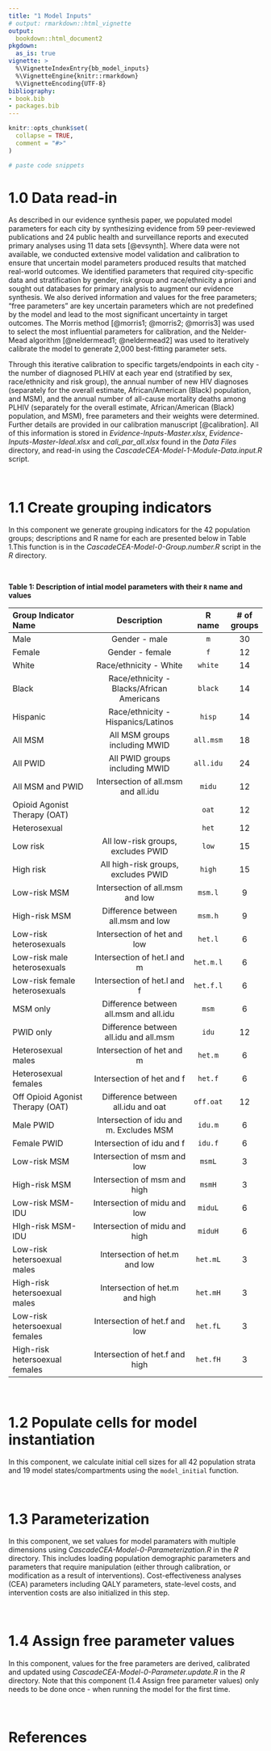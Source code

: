 ```yaml
---
title: "1 Model Inputs"
# output: rmarkdown::html_vignette
output:
  bookdown::html_document2
pkgdown:
  as_is: true
vignette: >
  %\VignetteIndexEntry{bb_model_inputs}
  %\VignetteEngine{knitr::rmarkdown}
  %\VignetteEncoding{UTF-8}
bibliography:
- book.bib
- packages.bib  
---
```


```r
knitr::opts_chunk$set(
  collapse = TRUE,
  comment = "#>"
)
```

```r
# paste code snippets
```


# 1.0 Data read-in {-}


As described in our evidence synthesis paper, we populated model parameters for each city by synthesizing evidence from 59 peer-reviewed publications and 24 public health and surveillance reports and executed primary analyses using 11 data sets [@evsynth]. Where data were not available, we conducted extensive model validation and calibration to ensure that uncertain model parameters produced results that matched real-world outcomes. We identified parameters that required city-specific data and stratification by gender, risk group and race/ethnicity a priori and sought out databases for primary analysis to augment our evidence synthesis. We also derived information and values for the free parameters; “free parameters” are key uncertain parameters which are not predefined by the model and lead to the most significant uncertainty in target outcomes. The Morris method [@morris1; @morris2; @morris3] was used to select the most influential parameters for calibration, and the Nelder-Mead algorithm [@neldermead1; @neldermead2] was used to iteratively calibrate the model to generate 2,000 best-fitting parameter sets. 

Through this iterative calibration to specific targets/endpoints in each city - the number of diagnosed PLHIV at each year end (stratified by sex, race/ethnicity and risk group), the annual number of new HIV diagnoses (separately for the overall estimate, African/American (Black) population, and MSM), and the annual number of all-cause mortality deaths among PLHIV (separately for the overall estimate, African/American (Black) population, and MSM), free parameters and their weights were determined.  Further details are provided in our calibration manuscript [@calibration].  All of this information is stored in *Evidence-Inputs-Master.xlsx*, *Evidence-Inputs-Master-Ideal.xlsx* and *cali_par_all.xlsx* found in the *Data Files* directory, and read-in using the *CascadeCEA-Model-1-Module-Data.input.R* script.  

$~$

# 1.1 Create grouping indicators {-}


In this component we generate grouping indicators for the 42 population groups; descriptions and R name for each are presented below in Table 1.This function is in the *CascadeCEA-Model-0-Group.number.R* script in the *R* directory. 

$~$

**Table 1: Description of intial model parameters with their `R` name and values**

| **Group Indicator Name**         |              **Description**              | **R name**|**# of groups**|
|:---------------------------------|:-----------------------------------------:|:---------:|:-------------:|
| Male                             | Gender - male                             |` m `      | 30            |
| Female                           | Gender - female                           |` f`       | 12            |
| White                            | Race/ethnicity - White                    | `white`   | 14            |
| Black                            | Race/ethnicity - Blacks/African Americans | `black`   | 14            |
| Hispanic                         | Race/ethnicity - Hispanics/Latinos        | `hisp`    | 14            |
| All MSM                          | All MSM groups including MWID             |`all.msm`  | 18            |
| All PWID                         | All PWID groups including MWID            |`all.idu`  | 24            |
| All MSM and PWID                 | Intersection of all.msm and all.idu       | `midu`    | 12            |
| Opioid Agonist Therapy (OAT)     |                                           | `oat`     | 12            |
| Heterosexual                     |                                           | `het`     | 12            |
| Low risk                         | All low-risk groups, excludes PWID        | `low`     | 15            |
| High risk                        | All high-risk groups, excludes PWID       | `high`    | 15            |
| Low-risk MSM                     | Intersection of all.msm and low           | `msm.l`   | 9             |
| High-risk MSM                    | Difference between all.msm and low        | `msm.h`   | 9             |
| Low-risk heterosexuals           | Intersection of het and low               | `het.l`   | 6             |
| Low-risk male heterosexuals      | Intersection of het.l and m               | `het.m.l` | 6             |
| Low-risk female heterosexuals    | Intersection of het.l and f               | `het.f.l` | 6             |
| MSM only                         | Difference between all.msm and all.idu    | `msm`     | 6             |
| PWID only                        | Difference between all.idu and  all.msm   | `idu`     | 12            |
| Heterosexual males               | Intersection of het and m                 | `het.m`   | 6             |
| Heterosexual females             | Intersection of het and f                 | `het.f`   | 6             |
| Off Opioid Agonist Therapy (OAT) | Difference between all.idu and oat        | `off.oat` | 12            |
| Male PWID                        | Intersection of idu and m. Excludes MSM   | `idu.m`   | 6             |
| Female PWID                      | Intersection of idu and f                 | `idu.f`   | 6             |
| Low-risk MSM                     | Intersection of msm and low               | `msmL`    | 3             |
| High-risk MSM                    | Intersection of msm and high              | `msmH`    | 3             |
| Low-risk MSM-IDU                 | Intersection of midu and low              | `miduL`   | 6             |
| HIgh-risk MSM-IDU                | Intersection of midu and high             | `miduH`   | 6             |
| Low-risk hetersoexual males      | Intersection of het.m  and low            | `het.mL`  | 3             |
| High-risk hetersoexual males     | Intersection of het.m and  high           | `het.mH`  | 3             |
| Low-risk hetersoexual females    | Intersection of het.f and low             | `het.fL`  | 3             |
| High-risk hetersoexual females   | Intersection of het.f and high            | `het.fH`  | 3             |

$~$

# 1.2 Populate cells for model instantiation {-}


In this component, we calculate initial cell sizes for all 42 population strata and 19 model states/compartments using the `model_initial` function.

$~$

# 1.3 Parameterization {-}


In this component, we set values for model paramaters with multiple dimensions using *CascadeCEA-Model-0-Parameterization.R* in the *R* directory. This includes loading population demographic parameters and parameters that require manipulation (either through calibration, or modification as a result of interventions). Cost-effectiveness analyses (CEA) parameters including QALY parameters, state-level costs, and intervention costs are also initialized in this step.

$~$

# 1.4 Assign free parameter values {-}


In this component, values for the free parameters are derived, calibrated and updated using *CascadeCEA-Model-0-Parameter.update.R* in the *R* directory. Note that this component (1.4 Assign free parameter values) only needs to be done once - when running the model for the first time. 

$~$

# References {-}

